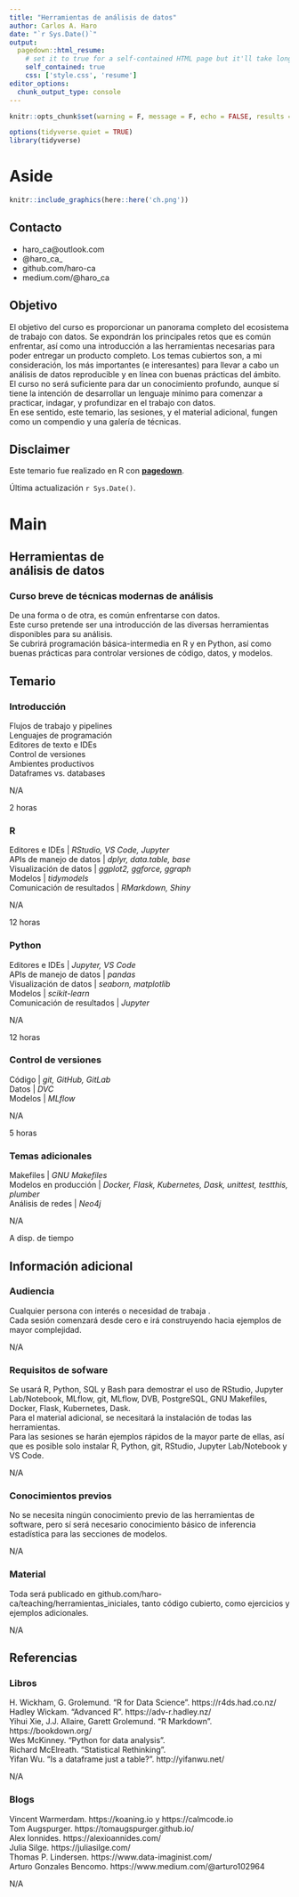 ```yaml
---
title: "Herramientas de análisis de datos"
author: Carlos A. Haro
date: "`r Sys.Date()`"
output:
  pagedown::html_resume:
    # set it to true for a self-contained HTML page but it'll take longer to render
    self_contained: true
    css: ['style.css', 'resume']
editor_options: 
  chunk_output_type: console
---
```


```r
knitr::opts_chunk$set(warning = F, message = F, echo = FALSE, results = 'asis')
```

```r
options(tidyverse.quiet = TRUE)
library(tidyverse)
```


Aside
================================================================================

```r
knitr::include_graphics(here::here('ch.png'))

```



Contacto {#contact}
--------------------------------------------------------------------------------

- <i class="fa fa-envelope"></i> haro_ca@outlook.com
- <i class="fa fa-twitter"></i> @haro_ca_
- <i class="fa fa-github"></i> github.com/haro-ca
- <i class="fab fa-medium"></i> medium.com/@haro_ca

Objetivo {#skills}
--------------------------------------------------------------------------------

El objetivo del curso es proporcionar un panorama completo
del ecosistema de trabajo con datos. 
Se expondrán los principales retos que es común enfrentar, así como una
introducción a las herramientas necesarias para poder entregar un producto completo.
Los temas cubiertos son, a mi consideración, los más importantes (e interesantes)
para llevar a cabo un análisis de datos reproducible y en línea con buenas prácticas del ámbito.  
El curso no será suficiente para dar un conocimiento profundo, aunque sí tiene la intención 
de desarrollar un lenguaje mínimo para comenzar a practicar, indagar, y profundizar en el trabajo con 
datos.  
En ese sentido, este temario, las sesiones, y el material adicional, fungen como un compendio y una
galería de técnicas.  

Disclaimer {#disclaimer}
--------------------------------------------------------------------------------

Este temario fue realizado en R con [**pagedown**](https://github.com/rstudio/pagedown).

Última actualización `r Sys.Date()`.


Main
================================================================================

Herramientas de<br/>análisis de datos {#title}
--------------------------------------------------------------------------------

### Curso breve de técnicas modernas de análisis

De una forma o de otra, es común enfrentarse con datos.  
Este curso pretende ser una introducción de las diversas herramientas
disponibles para su análisis.  
Se cubrirá programación básica-intermedia en R y en Python, así como buenas
prácticas para controlar versiones de código, datos, y modelos.

Temario {data-icon=laptop-code} 
--------------------------------------------------------------------------------

### Introducción
Flujos de trabajo y pipelines  
Lenguajes de programación  
Editores de texto e IDEs  
Control de versiones  
Ambientes productivos  
Dataframes vs. databases  
  
N/A 

2 horas

### R
Editores e IDEs | *RStudio, VS Code, Jupyter*  
APIs de manejo de datos | *dplyr, data.table, base*  
Visualización de datos | *ggplot2, ggforce, ggraph*  
Modelos |  *tidymodels*    
Comunicación de resultados | *RMarkdown, Shiny*  

N/A

12 horas

### Python
Editores e IDEs | *Jupyter, VS Code*  
APIs de manejo de datos | *pandas*  
Visualización de datos | *seaborn, matplotlib*  
Modelos | *scikit-learn*  
Comunicación de resultados | *Jupyter*  

N/A

12 horas

### Control de versiones
Código | *git, GitHub, GitLab*  
Datos | *DVC*  
Modelos | *MLflow*  

N/A

5 horas

### Temas adicionales
Makefiles | *GNU Makefiles*  
Modelos en producción | *Docker, Flask, Kubernetes, Dask,  unittest, testthis, plumber*  
Análisis de redes | *Neo4j*  

N/A

A disp. de tiempo

Información adicional {data-icon=microchip} 
-------------------------------------------------------------------------------
### Audiencia
Cualquier persona con interés o necesidad de trabaja .  
Cada sesión comenzará desde cero e irá construyendo hacia ejemplos de mayor complejidad.

N/A 


### Requisitos de sofware
Se usará R, Python, SQL y Bash para demostrar el uso de
RStudio, Jupyter Lab/Notebook, MLflow, git, MLflow, DVB, PostgreSQL, 
GNU Makefiles, Docker, Flask, Kubernetes, Dask.  
Para el material adicional, se necesitará la instalación de todas las herramientas.  
Para las sesiones se harán ejemplos rápidos de la mayor parte de ellas,
así que es posible solo instalar R, Python, git,
RStudio, Jupyter Lab/Notebook y VS Code.

N/A


### Conocimientos previos
No se necesita ningún conocimiento previo de las herramientas de software, 
pero sí será necesario conocimiento básico de inferencia estadística para las
secciones de modelos.

N/A


### Material  
Toda será publicado en github.com/haro-ca/teaching/herramientas_iniciales, tanto código cubierto,
como ejercicios y ejemplos adicionales.

N/A


Referencias {data-icon=file}
--------------------------------------------------------------------------------
### Libros
H. Wickham, G. Grolemund. "R for Data Science". https://r4ds.had.co.nz/  
Hadley Wickam. "Advanced R". https://adv-r.hadley.nz/  
Yihui Xie, J.J. Allaire, Garett Grolemund. "R Markdown". https://bookdown.org/  
Wes McKinney. "Python for data analysis".   
Richard McElreath. "Statistical Rethinking".  
Yifan Wu. "Is a dataframe just a table?". http://yifanwu.net/

N/A


### Blogs
Vincent Warmerdam. https://koaning.io y https://calmcode.io  
Tom Augspurger. https://tomaugspurger.github.io/  
Alex Ionnides. https://alexioannides.com/  
Julia Silge. https://juliasilge.com/  
Thomas P. Lindersen. https://www.data-imaginist.com/  
Arturo Gonzales Bencomo. https://www.medium.com/@arturo102964    

N/A









